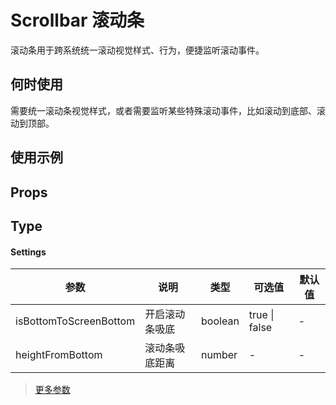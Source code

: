 # Scrollbar 滚动条

滚动条用于跨系统统一滚动视觉样式、行为，便捷监听滚动事件。

## 何时使用

需要统一滚动条视觉样式，或者需要监听某些特殊滚动事件，比如滚动到底部、滚动到顶部。

## 使用示例

<!-- Inject Stories -->

## Props

<!-- Inject Props -->

## Type

#### Settings

| 参数                      | 说明              | 类型       | 可选值  | 默认值 |
| ------------------------ | ----------------- | --------- | ------ | ----- |
| isBottomToScreenBottom   | 开启滚动条吸底 | boolean | true \| false | -      |
| heightFromBottom         | 滚动条吸底距离 | number  | -             | -      |

> [更多参数](https://github.com/mdbootstrap/perfect-scrollbar/blob/main/types/perfect-scrollbar.d.ts)
